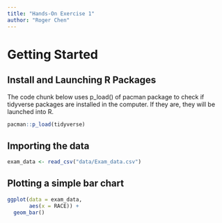 ```yaml
---
title: "Hands-On Exercise 1"
author: "Roger Chen"
---
```


# Getting Started

## Install and Launching R Packages

The code chunk below uses p_load() of pacman package to check if tidyverse packages are installed in the computer. If they are, they will be launched into R.

```r
pacman::p_load(tidyverse)
```

## Importing the data

```r
exam_data <- read_csv("data/Exam_data.csv")
```

## Plotting a simple bar chart

```r
ggplot(data = exam_data,
       aes(x = RACE)) +
  geom_bar()
```
